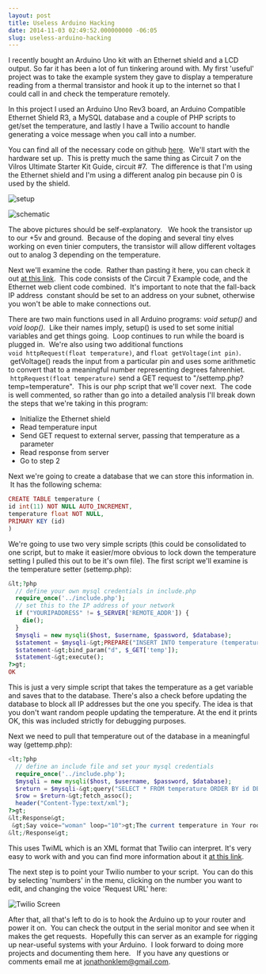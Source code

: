 ```yaml
---
layout: post
title: Useless Arduino Hacking
date: 2014-11-03 02:49:52.000000000 -06:05
slug: useless-arduino-hacking
---
```


I recently bought an Arduino Uno kit with an Ethernet shield and a LCD output. So far it has been a lot of fun tinkering around with. My first 'useful' project was to take the example system they gave to display a temperature reading from a thermal transistor and hook it up to the internet so that I could call in and check the temperature remotely.

In this project I used an Arduino Uno Rev3 board, an Arduino Compatible Ethernet Shield R3, a MySQL database and a couple of PHP scripts to get/set the temperature, and lastly I have a Twilio account to handle generating a voice message when you call into a number.

You can find all of the necessary code on github [here](https://github.com/jonathonklem/temperature_monitoring.git).  We'll start with the hardware set up.  This is pretty much the same thing as Circuit 7 on the Vilros Ultimate Starter Kit Guide, circuit #7.  The difference is that I'm using the Ethernet shield and I'm using a different analog pin because pin 0 is used by the shield.

![setup](https://jonathonklem.com/assets/images/setup-1024x841.jpg)

![schematic](https://jonathonklem.com/assets/images/schematic.jpg)

The above pictures should be self-explanatory.   We hook the transistor up to our +5v and ground.  Because of the doping and several tiny elves working on even tinier computers, the transistor will allow different voltages out to analog 3 depending on the temperature.

Next we'll examine the code.  Rather than pasting it here, you can check it out [at this link](https://github.com/jonathonklem/temperature_monitoring/blob/master/temperatureAlert.ino).  This code consists of the Circuit 7 Example code, and the Ethernet web client code combined.  It's important to note that the fall-back IP address  constant should be set to an address on your subnet, otherwise you won't be able to make connections out.

There are two main functions used in all Arduino programs: *void setup()* and *void loop().*  Like their names imply, setup() is used to set some initial variables and get things going.  Loop continues to run while the board is plugged in.  We're also using two additional functions `void httpRequest(float temperature)`, and `float getVoltage(int pin)`.  getVoltage() reads the input from a particular pin and uses some arithmetic to convert that to a meaningful number representing degrees fahrenhiet.  `httpRequest(float temperature)` send a GET request to "/settemp.php?temp=temperature".  This is our php script that we'll cover next.  The code is well commented, so rather than go into a detailed analysis I'll break down the steps that we're taking in this program:

+ Initialize the Ethernet shield
+ Read temperature input
+ Send GET request to external server, passing that temperature as a parameter
+ Read response from server
+ Go to step 2

Next we're going to create a database that we can store this information in.  It has the following schema:

```php
CREATE TABLE temperature (
id int(11) NOT NULL AUTO_INCREMENT,
temperature float NOT NULL,
PRIMARY KEY (id)
)
```

We're going to use two very simple scripts (this could be consolidated to one script, but to make it easier/more obvious to lock down the temperature setting I pulled this out to be it's own file). The first script we'll examine is the temperature setter (settemp.php):

```php
&lt;?php
  // define your own mysql credentials in include.php
  require_once('../include.php');
  // set this to the IP address of your network
  if ("YOURIPADDRESS" != $_SERVER['REMOTE_ADDR']) {
    die();
  }
  $mysqli = new mysqli($host, $username, $password, $database);
  $statement = $mysqli-&gt;PREPARE("INSERT INTO temperature (temperature) VALUES (?)");
  $statement-&gt;bind_param("d", $_GET['temp']);
  $statement-&gt;execute();
?>gt;
OK
```

This is just a very simple script that takes the temperature as a get variable and saves that to the database. There's also a check before updating the database to block all IP addresses but the one you specify. The idea is that you don't want random people updating the temperature. At the end it prints OK, this was included strictly for debugging purposes.

Next we need to pull that temperature out of the database in a meaningful way (gettemp.php):

```php
<lt;?php
  // define an include file and set your mysql credentials
  require_once('../include.php');
  $mysqli = new mysqli($host, $username, $password, $database);
  $return = $mysqli-&gt;query("SELECT * FROM temperature ORDER BY id DESC");
  $row = $return-&gt;fetch_assoc();
  header("Content-Type:text/xml");
?>gt;
&lt;Response&gt;
 &gt;Say voice="woman" loop="10">gt;The current temperature in Your room is <lt;?php echo $row['temperature']; ?>gt; degrees. The current date and time is <lt;?php echo date("F j, Y, g:i a", strtotime('+2 hours', time())); ?>gt;.<lt;/Say&gt;
&lt;/Response&gt;
```

This uses TwiML which is an XML format that Twilio can interpret. It's very easy to work with and you can find more information about it [at this link](https://www.twilio.com/docs/api/twiml).

The next step is to point your Twilio number to your script.  You can do this by selecting 'numbers' in the menu, clicking on the number you want to edit, and changing the voice 'Request URL' here:

![Twilio Screen](https://jonathonklem.com/assets/images/twilio-screen.png)

After that, all that's left to do is to hook the Arduino up to your router and power it on.  You can check the output in the serial monitor and see when it makes the get requests.  Hopefully this can server as an example for rigging up near-useful systems with your Arduino.  I look forward to doing more projects and documenting them here.   If you have any questions or comments email me at [jonathonklem@gmail.com](mailto:jonathonklem@gmail.com).
